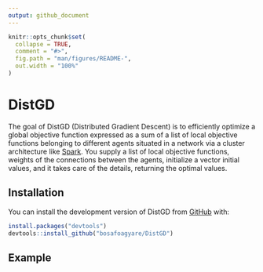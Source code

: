 ```yaml
---
output: github_document
---
```


<!-- README.md is generated from README.Rmd. Please edit that file -->

```r
knitr::opts_chunk$set(
  collapse = TRUE,
  comment = "#>",
  fig.path = "man/figures/README-",
  out.width = "100%"
)
```

# DistGD

<!-- badges: start -->
<!-- badges: end -->

The goal of DistGD (Distributed Gradient Descent) is to efficiently optimize a global objective function  expressed as a sum of a list of local objective functions belonging to different agents situated in a network via a cluster architecture like [Spark](https://spark.apache.org/). You supply a list of local objective functions, weights of the connections between the agents, initialize a vector initial values, and it takes care of the details, returning the optimal values.

## Installation

You can install the development version of DistGD from [GitHub](https://github.com/bosafoagyare/DistGD/) with:

``` r
install.packages("devtools")
devtools::install_github("bosafoagyare/DistGD")
```

## Example


